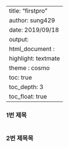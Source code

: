 
---
title: "firstpro"
author: sung429
date: 2019/09/18
output:
 html_document :
   highlight: textmate
   theme : cosmo
   toc: true
   toc_depth: 3
   toc_float: true
---




### 1번 제목
```r

```
### 2번 제목목
```r

```


